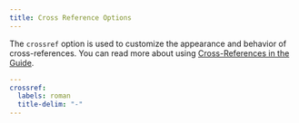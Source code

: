 ```yaml
---
title: Cross Reference Options
---
```


The `crossref` option is used to customize the appearance and behavior of cross-references. You can read more about using [Cross-References in the Guide](/docs/authoring/cross-references.qmd).

```yaml
---
crossref:
  labels: roman
  title-delim: "-"
---
```